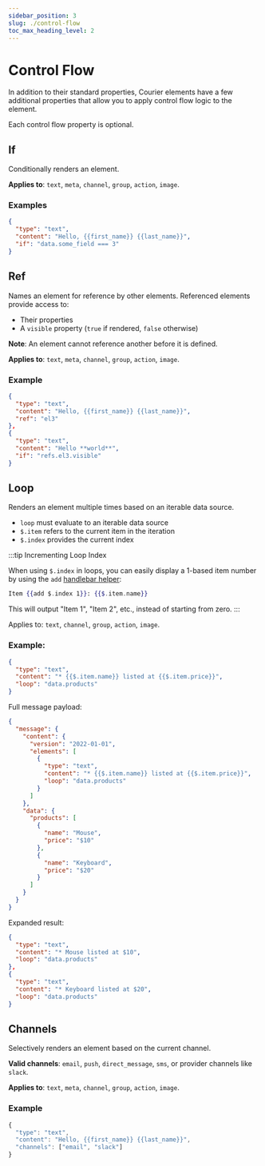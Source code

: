 ```yaml
---
sidebar_position: 3
slug: ./control-flow
toc_max_heading_level: 2
---
```


# Control Flow

In addition to their standard properties, Courier elements have a few additional properties that allow you to apply control flow logic to the element.

Each control flow property is optional.

## If

Conditionally renders an element.

**Applies to**: `text`, `meta`, `channel`, `group`, `action`, `image`.

### Examples

```json
{
  "type": "text",
  "content": "Hello, {{first_name}} {{last_name}}",
  "if": "data.some_field === 3"
}
```

## Ref

Names an element for reference by other elements. Referenced elements provide access to:

- Their properties
- A `visible` property (`true` if rendered, `false` otherwise)

**Note**: An element cannot reference another before it is defined.

**Applies to**: `text`, `meta`, `channel`, `group`, `action`, `image`.

### Example

```json
{
  "type": "text",
  "content": "Hello, {{first_name}} {{last_name}}",
  "ref": "el3"
},
{
  "type": "text",
  "content": "Hello **world**",
  "if": "refs.el3.visible"
}
```

## Loop

Renders an element multiple times based on an iterable data source.

- `loop` must evaluate to an iterable data source
- `$.item` refers to the current item in the iteration
- `$.index` provides the current index

:::tip Incrementing Loop Index

When using `$.index` in loops, you can easily display a 1-based item number by using the `add` [handlebar helper](../../notification-designer/handlebars-helpers/#add):

```handlebars
Item {{add $.index 1}}: {{$.item.name}}
```

This will output "Item 1", "Item 2", etc., instead of starting from zero.
:::


Applies to: `text`, `channel`, `group`, `action`, `image`.

### Example:

```json
{
  "type": "text",
  "content": "* {{$.item.name}} listed at {{$.item.price}}",
  "loop": "data.products"
}
```

Full message payload:

```json
{
  "message": {
    "content": {
      "version": "2022-01-01",
      "elements": [
        {
          "type": "text",
          "content": "* {{$.item.name}} listed at {{$.item.price}}",
          "loop": "data.products"
        }
      ]
    },
    "data": {
      "products": [
        {
          "name": "Mouse",
          "price": "$10"
        },
        {
          "name": "Keyboard",
          "price": "$20"
        }
      ]
    }
  }
}
```

Expanded result:

```json
{
  "type": "text",
  "content": "* Mouse listed at $10",
  "loop": "data.products"
},
{
  "type": "text",
  "content": "* Keyboard listed at $20",
  "loop": "data.products"
}
```

## Channels

Selectively renders an element based on the current channel.

**Valid channels**: `email`, `push`, `direct_message`, `sms`, or provider channels like `slack`.

**Applies to**: `text`, `meta`, `channel`, `group`, `action`, `image`.

### Example

```ts
{
  "type": "text",
  "content": "Hello, {{first_name}} {{last_name}}",
  "channels": ["email", "slack"]
}
```
